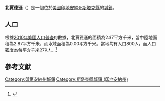{{noteTA
|G1=USState
|G2=地名
|G3=Unit
}}
{{Infobox settlement
|name            = 北賈德遜
|native_name = North Judson
|settlement_type          = [[鎮|城鎮]]
|image_skyline            = Near North Judson, Indiana.jpg
|imagesize                = 250px
|image_map                = Starke County Indiana Incorporated and Unincorporated areas North Judson Highlighted 1854900.svg
|mapsize                  = 250px
|subdivision_type         = [[世界政區索引|國家]]
|subdivision_type1        = [[美国州份|州份]]
|subdivision_type2        = [[印地安納州行政區劃|縣]]
|subdivision_name         = [[美国|美国]]
|subdivision_name1        = [[印地安納州|印地安納州]]
|subdivision_name2        = [[斯塔克縣_(印地安納州)|斯塔克縣]]
|elevation_ft             = 712
|elevation_m              = 217
|timezone                 = [[北美东部时区|CST]]
|area_total_km2           = 2.87
|area_land_km2            = 2.87
|area_water_km2           = 0.00
|area_total_sq_mi         = 
|area_land_sq_mi          = 
|area_water_sq_mi         = 
|population_as_of         = [[2010年美國人口普查|2010]]
|population_footnotes     = 
|population_total         = 800
|population_density_km2   = auto
|population_density_sq_mi = auto
|utc_offset               = -5
|coordinates              = {{coord|41|13|01|N|86|46|33|W|display=inline,title}}
| coor_pinpoint           = 
| coordinates_footnotes   = 
|timezone_DST             = EDT
|utc_offset_DST           = -4
|postal_code_type         = [[美國郵區編號|郵區編號]]
|postal_code              = 46366
|area_code                = {{link-en|电话区号812|Area code 812|812}}
|blank_name = [[地名信息系统|GNIS ID]]
|blank_info = 440268<ref name="GNIS">{{cite gnis|440268|North Judson}}</ref>
}}
'''北賈德遜'''（{{lang-en|North Judson}}）是一個位於[[美國|美國]][[印地安納州|印地安納州]][[斯塔克縣_(印地安納州)|斯塔克縣]]的[[鎮|城鎮]]。

== 人口 ==
根據[[2010年美國人口普查|2010年美國人口普查]]的數據，北賈德遜的面積為2.87平方千米，當中陸地面積為2.87平方千米，而水域面積為0.00平方千米。當地共有人口800人，而人口密度為每平方千米279人。<ref name="GR8">{{cite web|url=http://factfinder2.census.gov|publisher=[[美国人口调查局|美国人口调查局]]|accessdate=2011-05-14|title=American FactFinder|archive-date=2013-09-11|archive-url=https://web.archive.org/web/20130911234518/http://factfinder2.census.gov/|dead-url=no}}</ref>

== 參考文獻 ==
{{reflist}}
{{斯塔克縣 (印地安納州)}}
{{Indiana-geo-stub}}
{{DEFAULTSORT:North Judson, Indiana}}
[[Category:印第安納州城鎮|Category:印第安納州城鎮]]
[[Category:斯塔克縣城鎮_(印地安納州)|Category:斯塔克縣城鎮 (印地安納州)]]